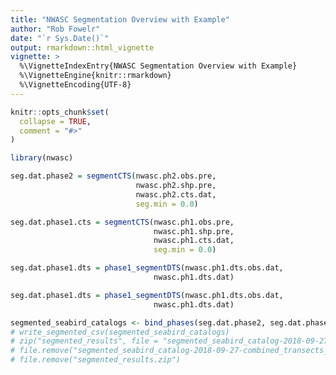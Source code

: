 ```yaml
---
title: "NWASC Segmentation Overview with Example"
author: "Rob Fowelr"
date: "`r Sys.Date()`"
output: rmarkdown::html_vignette
vignette: >
  %\VignetteIndexEntry{NWASC Segmentation Overview with Example}
  %\VignetteEngine{knitr::rmarkdown}
  %\VignetteEncoding{UTF-8}
---
```


```r
knitr::opts_chunk$set(
  collapse = TRUE,
  comment = "#>"
)
```

```r
library(nwasc)
```


```r
seg.dat.phase2 = segmentCTS(nwasc.ph2.obs.pre,
                            nwasc.ph2.shp.pre,
                            nwasc.ph2.cts.dat,
                            seg.min = 0.0)
```





```r
seg.dat.phase1.cts = segmentCTS(nwasc.ph1.obs.pre,
                                nwasc.ph1.shp.pre,
                                nwasc.ph1.cts.dat,
                                seg.min = 0.0)
```


```r
seg.dat.phase1.dts = phase1_segmentDTS(nwasc.ph1.dts.obs.dat,
                                nwasc.ph1.dts.dat)
```



```r
seg.dat.phase1.dts = phase1_segmentDTS(nwasc.ph1.dts.obs.dat,
                                nwasc.ph1.dts.dat)

segmented_seabird_catalogs <- bind_phases(seg.dat.phase2, seg.dat.phase1.cts, seg.dat.phase1.dts)
# write_segmented_csv(segmented_seabird_catalogs)
# zip("segmented_results", file = "segmented_seabird_catalog-2018-09-27-combined_transects_3 .csv")
# file.remove("segmented_seabird_catalog-2018-09-27-combined_transects_3 .csv")
# file.remove("segmented_results.zip")

```
